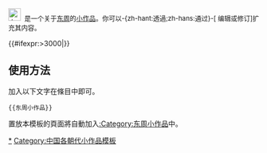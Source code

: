 <div class="notice metadata" id="stub" style="font-size: small;">[[File:China 2b.jpg|25px|东周]]&nbsp;&nbsp;'''{{PAGENAME}}'''是一个关于[[东周]]的[[Wikipedia:小作品|小作品]]。你可以-{zh-hant:透過;zh-hans:通过}-<span class="plainlinks">[{{fullurl:{{FULLPAGENAME}}|action=edit}} 编辑或修订]</span>扩充其内容。</div><includeonly>[[Category:东周小作品|{{PAGENAME}}]]{{#ifexpr:{{PAGESIZE:{{FULLPAGENAME}}|R}}>3000|[[Category:字数已超过3000字节的小作品|{{PAGENAME}}]]}}</includeonly><noinclude>

==使用方法==
加入以下文字在條目中即可。
<pre>{{东周小作品}}</pre>

置放本模板的頁面將自動加入[[:Category:东周小作品]]中。

[[Category:东周小作品|*]]
[[Category:中国各朝代小作品模板]]
</noinclude>